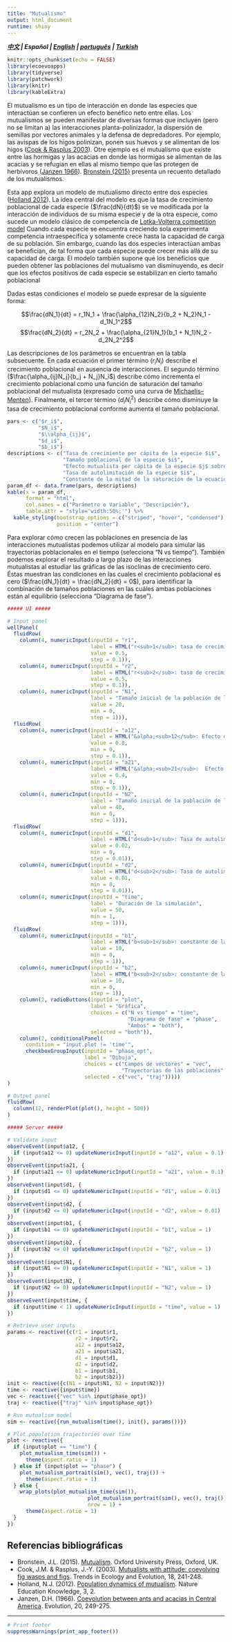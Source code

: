 ```yaml
---
title: "Mutualismo"
output: html_document
runtime: shiny
---
```


***[中文](https://ecoevoapps.shinyapps.io/mutualism_ch/) | Español | [English](https://ecoevoapps.shinyapps.io/mutualism/) | [português](https://ecoevoapps.shinyapps.io/mutualism_pt/) | [Turkish](https://ecoevoapps.shinyapps.io/mutualism_tr/) ***


```r
knitr::opts_chunk$set(echo = FALSE)
library(ecoevoapps)
library(tidyverse)
library(patchwork)
library(knitr)
library(kableExtra)
```


El mutualismo es un tipo de interacción en donde las especies que interactúan se confieren un efecto benéfico neto entre ellas. Los mutualismos se pueden manifestar de diversas formas que incluyen (pero no se limitan a) las interacciones planta-polinizador, la dispersión de semillas por vectores animales y la defensa de depredadores. Por ejemplo, las avispas de los higos polinizan, ponen sus huevos y se alimentan de los higos ([Cook & Rasplus 2003](https://doi.org/10.1016/S0169-5347(03)00062-4)). Otre ejemplo es el mutualismo que existe entre las hormigas y las acacias en donde las hormigas se alimentan de las acacias y se refugian en ellas al mismo tiempo que las protegen de herbívoros ([Janzen 1966](https://doi.org/10.2307/2406628)). [Bronstein (2015)](https://doi.org/10.1093/acprof:oso/9780199675654.001.0001) presenta un recuento detallado de los mutualismos.


Esta app explora un modelo de mutualismo directo entre dos especies ([Holland 2012](https://www.nature.com/scitable/knowledge/library/population-dynamics-of-mutualism-61656069/)). La idea central del modelo es que la tasa de crecimiento poblacional de cada especie ($\frac{dN}{dt}$) se ve modificada por la interacción de individuos de su misma especie y de la otra especie, como sucede un modelo clásico de competencia de [Lotka-Volterra competition model](https://ecoevoapps.shinyapps.io/lotka_volterra_competition_es/) Cuando cada especie se encuentra creciendo sola experimenta competencia intraespecífica y solamente crece hasta la capacidad de carga de su población. Sin embargo, cuando las dos especies interactúan ambas se benefician, de tal forma que cada especie puede crecer más allá de su capacidad de carga. El modelo también supone que los beneficios que pueden obtener las poblaciones del mutualismo van disminuyendo, es decir que los efectos positivos de cada especie se estabilizan en cierto tamaño poblacional 

Dadas estas condiciones el modelo se puede expresar de la siguiente forma:

$$\frac{dN_1}{dt} = r_1N_1 + \frac{\alpha_{12}N_2}{b_2 + N_2}N_1 - d_1N_1^2$$
$$\frac{dN_2}{dt} = r_2N_2 + \frac{\alpha_{21}N_1}{b_1 + N_1}N_2 - d_2N_2^2$$

Las descripciones de los parámetros se encuentran en la tabla subsecuente. En cada ecuación el primer término ($r_iN_i$) describe el crecimiento poblacional en ausencia de interacciones. El segundo término ($\frac{\alpha_{ij}N_j}{b_j + N_j}N_i$) describe cómo incrementa el crecimiento poblacional como una función de saturación del tamaño poblacional del mutualista (expresado como una curva de [Michaelis–Menten](https://en.wikipedia.org/wiki/Michaelis%E2%80%93Menten_kinetics)). Finalmente, el tercer término ($d_iN_i^2$) describe cómo disminuye la tasa de crecimiento poblacional conforme aumenta el tamaño poblacional.


```r
pars <- c("$r_i$",
          "$N_i$",
          "$\\alpha_{ij}$",
          "$d_i$",
          "$b_i$")
descriptions <- c("Tasa de crecimiento per cápita de la especie $i$",
                  "Tamaño poblacional de la especie $i$",
                  "Efecto mutualista per cápita de la especie $j$ sobre la especie $i$",
                  "Tasa de autolimitación de la especie $i$",
                  "Constante de la mitad de la saturación de la ecuación de Michaelis-Menten, es decir el tamaño poblacional de la especie $i$ a la cual provee la mitad del beneficio máximo a la especie $j$" )
param_df <- data.frame(pars, descriptions)
kable(x = param_df,
      format = "html",
      col.names = c("Parámetro o Variable", "Descripción"),
      table.attr = "style='width:50%;'") %>%
  kable_styling(bootstrap_options = c("striped", "hover", "condensed"),
                position = "center")
```

Para explorar cómo crecen las poblaciones en presencia de las interacciones mutualistas podemos utilizar al modelo para simular las trayectorias poblacionales en el tiempo (selecciona "N vs tiempo"). También podemos explorar el resultado a largo plazo de las interacciones mutualistas al estudiar las gráficas de las isoclinas de crecimiento cero. Éstas muestran las condiciones en las cuales el crecimiento poblacional es cero ($\frac{dN_1}{dt} = \frac{dN_2}{dt} = 0$), para identificar la combinación de tamaños poblaciones en las cuáles ambas poblaciones están al equilibrio (selecciona "Diagrama de fase").


```r
##### UI #####

# Input panel
wellPanel(
  fluidRow(
    column(4, numericInput(inputId = "r1",
                           label = HTML("r<sub>1</sub>: tasa de crecimiento per cápita de la sp. 1"),
                           value = 0.5,
                           step = 0.1)),
    column(4, numericInput(inputId = "r2",
                           label = HTML("r<sub>2</sub>: tasa de crecimiento per cápita de la sp. 2"),
                           value = 0.5,
                           step = 0.1)),
    column(4, numericInput(inputId = "N1",
                           label = "Tamaño inicial de la población de la sp. 1",
                           value = 20,
                           min = 0,
                           step = 1))),
  fluidRow(
    column(4, numericInput(inputId = "a12",
                           label = HTML("&alpha;<sub>12</sub>: Efecto de la sp. 2 sobre la sp. 1"),
                           value = 0.8,
                           min = 0,
                           step = 0.1)),
    column(4, numericInput(inputId = "a21",
                           label = HTML("&alpha;<sub>21</sub>:  Efecto de la sp. 1 sobre la sp. 2"),
                           value = 0.4,
                           min = 0,
                           step = 0.1)),
    column(4, numericInput(inputId = "N2",
                           label = "Tamaño inicial de la población de la sp. 2",
                           value = 40,
                           min = 0,
                           step = 1))),
  fluidRow(
    column(4, numericInput(inputId = "d1",
                           label = HTML("d<sub>1</sub>: Tasa de autolimitación de la sp. 1"),
                           value = 0.02,
                           min = 0,
                           step = 0.01)),
    column(4, numericInput(inputId = "d2",
                           label = HTML("d<sub>2</sub>: Tasa de autolimitación de la sp. 2"),
                           value = 0.01,
                           min = 0,
                           step = 0.01)),
    column(4, numericInput(inputId = "time",
                           label = "Duración de la simulación",
                           value = 50,
                           min = 1,
                           step = 1))),
  fluidRow(
    column(4, numericInput(inputId = "b1",
                           label = HTML("b<sub>1</sub>: constante de la mitad de la saturación para la sp. 1"),
                           value = 10,
                           min = 0,
                           step = 1)),
    column(4, numericInput(inputId = "b2",
                           label = HTML("b<sub>2</sub>: constante de la mitad de la saturación para la sp. 2"),
                           value = 10,
                           min = 0,
                           step = 1)),
    column(2, radioButtons(inputId = "plot",
                           label = "Gráfica",
                           choices = c("N vs tiempo" = "time",
                                       "Diagrama de fase" = "phase",
                                       "Ambos" = "both"),
                           selected = "both")),
    column(2, conditionalPanel(
      condition = "input.plot != 'time'",
      checkboxGroupInput(inputId = "phase_opt",
                         label = "Dibuja",
                         choices = c("Campos de vectores" = "vec",
                                     "Trayectorias de las poblaciones" = "traj"),
                         selected = c("vec", "traj")))))
)

# Output panel
fluidRow(
  column(12, renderPlot(plot(), height = 500))
)

##### Server #####

# Validate input
observeEvent(input$a12, {
  if (input$a12 <= 0) updateNumericInput(inputId = "a12", value = 0.1)
})
observeEvent(input$a21, {
  if (input$a21 <= 0) updateNumericInput(inputId = "a21", value = 0.1)
})
observeEvent(input$d1, {
  if (input$d1 <= 0) updateNumericInput(inputId = "d1", value = 0.01)
})
observeEvent(input$d2, {
  if (input$d2 <= 0) updateNumericInput(inputId = "d2", value = 0.01)
})
observeEvent(input$b1, {
  if (input$b1 <= 0) updateNumericInput(inputId = "b1", value = 1)
})
observeEvent(input$b2, {
  if (input$b2 <= 0) updateNumericInput(inputId = "b2", value = 1)
})
observeEvent(input$N1, {
  if (input$N1 <= 0) updateNumericInput(inputId = "N1", value = 1)
})
observeEvent(input$N2, {
  if (input$N2 <= 0) updateNumericInput(inputId = "N2", value = 1)
})
observeEvent(input$time, {
  if (input$time < 1) updateNumericInput(inputId = "time", value = 1)
})

# Retrieve user inputs
params <- reactive({c(r1 = input$r1,
                      r2 = input$r2,
                      a12 = input$a12,
                      a21 = input$a21,
                      d1 = input$d1,
                      d2 = input$d2,
                      b1 = input$b1,
                      b2 = input$b2)})
init <- reactive({c(N1 = input$N1, N2 = input$N2)})
time <- reactive({input$time})
vec <- reactive({"vec" %in% input$phase_opt})
traj <- reactive({"traj" %in% input$phase_opt})

# Run mutualism model
sim <- reactive({run_mutualism(time(), init(), params())})

# Plot population trajectories over time
plot <- reactive({
  if (input$plot == "time") {
    plot_mutualism_time(sim()) +
      theme(aspect.ratio = 1)
  } else if (input$plot == "phase") {
    plot_mutualism_portrait(sim(), vec(), traj()) +
      theme(aspect.ratio = 1)
  } else {
    wrap_plots(plot_mutualism_time(sim()),
                          plot_mutualism_portrait(sim(), vec(), traj()),
                          nrow = 1) +
      theme(aspect.ratio = 1)
  }
})
```

## Referencias bibliográficas

- Bronstein, J.L. (2015). [Mutualism](https://doi.org/10.1093/acprof:oso/9780199675654.001.0001). Oxford University Press, Oxford, UK.
- Cook, J.M. & Rasplus, J.-Y. (2003). [Mutualists with attitude: coevolving fig wasps and figs](https://doi.org/10.1016/S0169-5347(03)00062-4). Trends in Ecology and Evolution, 18, 241-248.
- Holland, N.J. (2012). [Population dynamics of mutualism](https://www.nature.com/scitable/knowledge/library/population-dynamics-of-mutualism-61656069/). Nature Education Knowledge, 3, 2.
- Janzen, D.H. (1966). [Coevolution between ants and acacias in Central America](https://doi.org/10.2307/2406628). Evolution, 20, 249-275.

----------

```r
# Print footer
suppressWarnings(print_app_footer())
```
